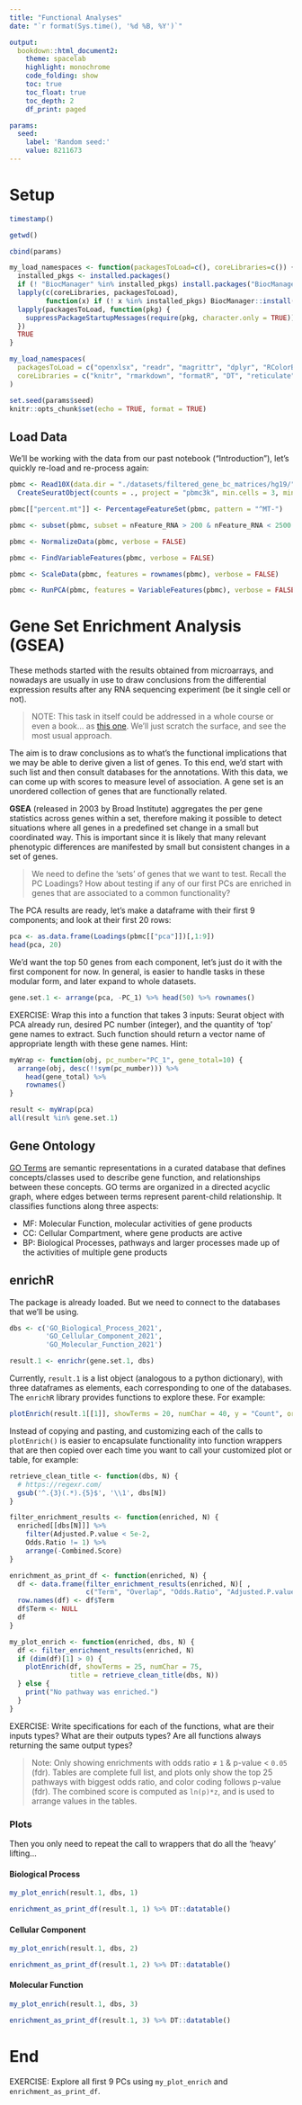 ```yaml
---
title: "Functional Analyses"
date: "`r format(Sys.time(), '%d %B, %Y')`"

output:
  bookdown::html_document2:
    theme: spacelab
    highlight: monochrome
    code_folding: show
    toc: true
    toc_float: true
    toc_depth: 2
    df_print: paged

params:
  seed:
    label: 'Random seed:'
    value: 8211673
---
```



# Setup

```r
timestamp()
```

```r
getwd()
```


```r
cbind(params)
```

```r
my_load_namespaces <- function(packagesToLoad=c(), coreLibraries=c()) {
  installed_pkgs <- installed.packages()
  if (! "BiocManager" %in% installed_pkgs) install.packages("BiocManager")
  lapply(c(coreLibraries, packagesToLoad),
         function(x) if (! x %in% installed_pkgs) BiocManager::install(x, ask = FALSE))
  lapply(packagesToLoad, function(pkg) {
    suppressPackageStartupMessages(require(pkg, character.only = TRUE))
  })
  TRUE
}

my_load_namespaces(
  packagesToLoad = c("openxlsx", "readr", "magrittr", "dplyr", "RColorBrewer", "ggplot2", "patchwork", "Seurat", "enrichR"),
  coreLibraries = c("knitr", "rmarkdown", "formatR", "DT", "reticulate", "sessioninfo", "limma", "DESeq2", "future", "uwot", "future.apply", "metap", "shiny", "SingleCellExperiment", "remotes", "bookdown", "SeuratData")
)
```

```r
set.seed(params$seed)
knitr::opts_chunk$set(echo = TRUE, format = TRUE)
```

## Load Data

We'll be working with the data from our past notebook ("Introduction"), let's quickly re-load and re-process again:

```r
pbmc <- Read10X(data.dir = "./datasets/filtered_gene_bc_matrices/hg19/") %>%
  CreateSeuratObject(counts = ., project = "pbmc3k", min.cells = 3, min.features = 200)

pbmc[["percent.mt"]] <- PercentageFeatureSet(pbmc, pattern = "^MT-")

pbmc <- subset(pbmc, subset = nFeature_RNA > 200 & nFeature_RNA < 2500 & percent.mt < 5)

pbmc <- NormalizeData(pbmc, verbose = FALSE)

pbmc <- FindVariableFeatures(pbmc, verbose = FALSE)

pbmc <- ScaleData(pbmc, features = rownames(pbmc), verbose = FALSE)

pbmc <- RunPCA(pbmc, features = VariableFeatures(pbmc), verbose = FALSE)
```

# Gene Set Enrichment Analysis (GSEA)

These methods started with the results obtained from microarrays, and nowadays are usually in use to draw conclusions from the differential expression results after any RNA sequencing experiment (be it single cell or not).

> NOTE: This task in itself could be addressed in a whole course or even a book... as [this one](https://yulab-smu.top/biomedical-knowledge-mining-book/clusterProfiler-dplyr.html). We'll just scratch the surface, and see the most usual approach.

The aim is to draw conclusions as to what's the functional implications that we may be able to derive given a list of genes. To this end, we'd start with such list and then consult databases for the annotations. With this data, we can come up with scores to measure level of association. A gene set is an unordered collection of genes that are functionally related.

**GSEA** (released in 2003 by Broad Institute) aggregates the per gene statistics across genes within a set, therefore making it possible to detect situations where all genes in a predefined set change in a small but coordinated way. This is important since it is likely that many relevant phenotypic differences are manifested by small but consistent changes in a set of genes.

> We need to define the 'sets' of genes that we want to test. Recall the PC Loadings? How about testing if any of our first PCs are enriched in genes that are associated to a common functionality?

The PCA results are ready, let's make a dataframe with their first 9 components; and look at their first 20 rows:

```r
pca <- as.data.frame(Loadings(pbmc[["pca"]])[,1:9])
head(pca, 20)
```

We'd want the top 50 genes from each component, let's just do it with the first component for now. In general, is easier to handle tasks in these modular form, and later expand to whole datasets.

```r
gene.set.1 <- arrange(pca, -PC_1) %>% head(50) %>% rownames()
```


EXERCISE: Wrap this into a function that takes 3 inputs: Seurat object with PCA already run, desired PC number (integer), and the quantity of  'top' gene names to extract. Such function should return a vector name of appropriate length with these gene names. Hint:

```r
myWrap <- function(obj, pc_number="PC_1", gene_total=10) {
  arrange(obj, desc(!!sym(pc_number))) %>%
    head(gene_total) %>%
    rownames()
}

result <- myWrap(pca)
all(result %in% gene.set.1)
```



## Gene Ontology

[GO Terms](http://www.geneontology.org/) are semantic representations in a curated database that defines concepts/classes used to describe gene function, and relationships between these concepts. GO terms are organized in a directed acyclic graph, where edges between terms represent parent-child relationship. It classifies functions along three aspects:

- MF: Molecular Function, molecular activities of gene products
- CC: Cellular Compartment, where gene products are active
- BP: Biological Processes, pathways and larger processes made up of the activities of multiple gene products

## enrichR

The package is already loaded. But we need to connect to the databases that we'll be using.

```r
dbs <- c('GO_Biological_Process_2021',
         'GO_Cellular_Component_2021',
         'GO_Molecular_Function_2021')
```


```r
result.1 <- enrichr(gene.set.1, dbs)
```

Currently, `result.1` is a list object (analogous to a python dictionary), with three dataframes as elements, each corresponding to one of the databases. The `enrichR` library provides functions to explore these. For example:

```r
plotEnrich(result.1[[1]], showTerms = 20, numChar = 40, y = "Count", orderBy = "P.value")
```


Instead of copying and pasting, and customizing each of the calls to `plotEnrich()` is easier to encapsulate functionality into function wrappers that are then copied over each time you want to call your customized plot or table, for example:

```r
retrieve_clean_title <- function(dbs, N) {
  # https://regexr.com/
  gsub('^.{3}(.*).{5}$', '\\1', dbs[N])
}

filter_enrichment_results <- function(enriched, N) {
  enriched[[dbs[N]]] %>%
    filter(Adjusted.P.value < 5e-2,
    Odds.Ratio != 1) %>%
    arrange(-Combined.Score)
}

enrichment_as_print_df <- function(enriched, N) {
  df <- data.frame(filter_enrichment_results(enriched, N)[ ,
                   c("Term", "Overlap", "Odds.Ratio", "Adjusted.P.value")])
  row.names(df) <- df$Term
  df$Term <- NULL
  df
}

my_plot_enrich <- function(enriched, dbs, N) {
  df <- filter_enrichment_results(enriched, N)
  if (dim(df)[1] > 0) {
    plotEnrich(df, showTerms = 25, numChar = 75,
               title = retrieve_clean_title(dbs, N))
  } else {
    print("No pathway was enriched.")
  }
}
```

EXERCISE: Write specifications for each of the functions, what are their inputs types? What are their outputs types? Are all functions always returning the same output types?

> Note: Only showing enrichments with odds ratio &ne; `1` & p-value < `0.05` (fdr). Tables are complete full list, and plots only show the top 25 pathways with biggest odds ratio, and color coding follows p-value (fdr). The combined score is computed as `ln(p)*z`, and is used to arrange values in the tables.

### Plots

Then you only need to repeat the call to wrappers that do all the 'heavy' lifting...

#### Biological Process

```r
my_plot_enrich(result.1, dbs, 1)
```

```r
enrichment_as_print_df(result.1, 1) %>% DT::datatable()
```

#### Cellular Component

```r
my_plot_enrich(result.1, dbs, 2)
```

```r
enrichment_as_print_df(result.1, 2) %>% DT::datatable()
```

#### Molecular Function

```r
my_plot_enrich(result.1, dbs, 3)
```

```r
enrichment_as_print_df(result.1, 3) %>% DT::datatable()
```

# End

EXERCISE: Explore all first 9 PCs using `my_plot_enrich` and `enrichment_as_print_df`.
